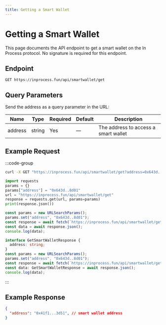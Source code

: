 ```yaml
---
title: Getting a Smart Wallet
---
```


# Getting a Smart Wallet

This page documents the API endpoint to get a smart wallet on the In Process protocol. No signature is required for this endpoint.

## Endpoint

```
GET https://inprocess.fun/api/smartwallet/get
```

## Query Parameters

Send the address as a query parameter in the URL:

| Name      | Type   | Required | Default | Description                             |
| --------- | ------ | -------- | ------- | --------------------------------------- |
| address   | string | Yes      | —       | The address to access a smart wallet    |


## Example Request

:::code-group

```bash [cURL]
curl -X GET "https://inprocess.fun/api/smartwallet/get?address=0x643d..8d01"
```

```python [Python]
import requests
params = {}
params["address"] = "0x643d..8d01"
url = "https://inprocess.fun/api/smartwallet/get"
response = requests.get(url, params=params)
print(response.json())
```

```javascript [JavaScript]
const params = new URLSearchParams();
params.set("address", "0x643d..8d01");
const response = await fetch(`https://inprocess.fun/api/smartwallet/get?${params}`);
const data = await response.json();
console.log(data);
```

```typescript [TypeScript]
interface GetSmartWalletResponse {
  address: string;
}
const params = new URLSearchParams();
params.set("address", "0x643d..8d01");
const response = await fetch(`https://inprocess.fun/api/smartwallet/get?${params}`);
const data: GetSmartWalletResponse = await response.json();
console.log(data);
```

:::

## Example Response

```json
{
  "address": "0x41f1...3d51", // smart wallet address
}
```
